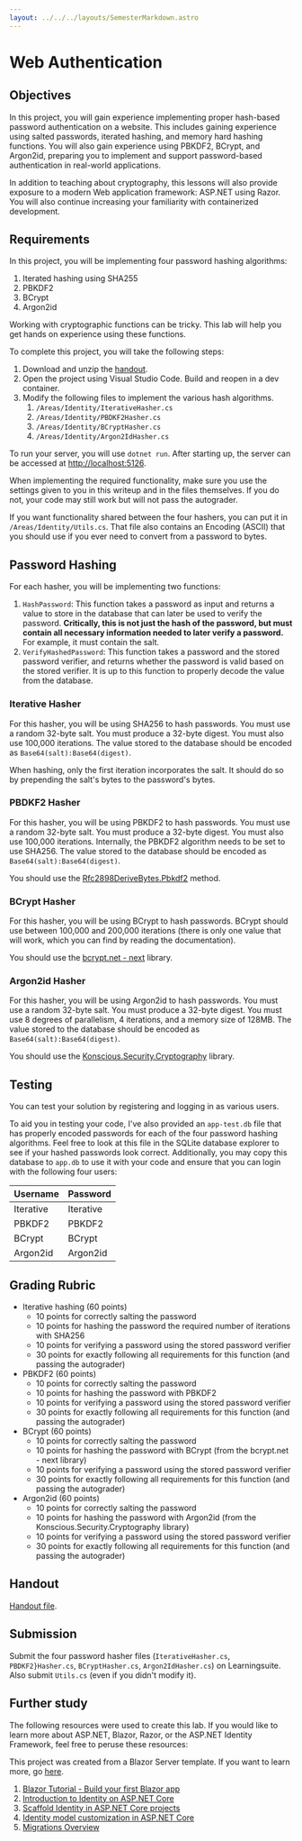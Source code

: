 ```yaml
---
layout: ../../../layouts/SemesterMarkdown.astro
---
```


# Web Authentication

## Objectives

In this project, you will gain experience implementing proper hash-based
password authentication on a website. This includes gaining experience using
salted passwords, iterated hashing, and memory hard hashing functions. You will
also gain experience using PBKDF2, BCrypt, and Argon2id, preparing you to
implement and support password-based authentication in real-world applications.

In addition to teaching about cryptography, this lessons will also provide
exposure to a modern Web application framework: ASP.NET using Razor. You will
also continue increasing your familiarity with containerized development.

## Requirements

In this project, you will be implementing four password hashing algorithms:

1. Iterated hashing using SHA255
2. PBKDF2
3. BCrypt
4. Argon2id

Working with cryptographic functions can be tricky. This lab will help you get
hands on experience using these functions.

To complete this project, you will take the following steps:

1. Download and unzip the [handout](/code/web-authentication-handout.zip).
2. Open the project using Visual Studio Code. Build and reopen in a dev
   container.
3. Modify the following files to implement the various hash algorithms.
   1. `/Areas/Identity/IterativeHasher.cs`
   2. `/Areas/Identity/PBDKF2Hasher.cs`
   3. `/Areas/Identity/BCryptHasher.cs`
   4. `/Areas/Identity/Argon2IdHasher.cs`

To run your server, you will use `dotnet run`. After starting up, the server can
be accessed at [http://localhost:5126](http://localhost:5126).

When implementing the required functionality, make sure you use the settings
given to you in this writeup and in the files themselves. If you do not, your
code may still work but will not pass the autograder.

If you want functionality shared between the four hashers, you can put it in
`/Areas/Identity/Utils.cs`. That file also contains an Encoding (ASCII) that you
should use if you ever need to convert from a password to bytes.

## Password Hashing

For each hasher, you will be implementing two functions:

1. `HashPassword`: This function takes a password as input and returns a value
   to store in the database that can later be used to verify the password.
   **Critically, this is not just the hash of the password, but must contain all
   necessary information needed to later verify a password.** For example, it
   must contain the salt.
2. `VerifyHashedPassword`: This function takes a password and the stored
   password verifier, and returns whether the password is valid based on the
   stored verifier. It is up to this function to properly decode the value from
   the database.

### Iterative Hasher

For this hasher, you will be using SHA256 to hash passwords. You must use a
random 32-byte salt. You must produce a 32-byte digest. You must also use
100,000 iterations. The value stored to the database should be encoded as
`Base64(salt):Base64(digest)`.

When hashing, only the first iteration incorporates the salt. It should do so by
prepending the salt's bytes to the password's bytes.

### PBDKF2 Hasher

For this hasher, you will be using PBKDF2 to hash passwords. You must use a
random 32-byte salt. You must produce a 32-byte digest. You must also use
100,000 iterations. Internally, the PBKDF2 algorithm needs to be set to use
SHA256. The value stored to the database should be encoded as
`Base64(salt):Base64(digest)`.

You should use the
[Rfc2898DeriveBytes.Pbkdf2](https://learn.microsoft.com/en-us/dotnet/api/system.security.cryptography.rfc2898derivebytes.pbkdf2?view=net-7.0)
method.

### BCrypt Hasher

For this hasher, you will be using BCrypt to hash passwords. BCrypt should use
between 100,000 and 200,000 iterations (there is only one value that will work,
which you can find by reading the documentation).

You should use the [bcrypt.net - next](https://github.com/BcryptNet/bcrypt.net)
library.

### Argon2id Hasher

For this hasher, you will be using Argon2id to hash passwords. You must use a
random 32-byte salt. You must produce a 32-byte digest. You must use 8 degrees
of parallelism, 4 iterations, and a memory size of 128MB. The value stored to
the database should be encoded as `Base64(salt):Base64(digest)`.

You should use the
[Konscious.Security.Cryptography](https://github.com/kmaragon/Konscious.Security.Cryptography)
library.

## Testing

You can test your solution by registering and logging in as various users.

To aid you in testing your code, I've also provided an `app-test.db` file that
has properly encoded passwords for each of the four password hashing algorithms.
Feel free to look at this file in the SQLite database explorer to see if your
hashed passwords look correct. Additionally, you may copy this database to
`app.db` to use it with your code and ensure that you can login with the
following four users:

| Username  | Password  |
| --------- | --------- |
| Iterative | Iterative |
| PBKDF2    | PBKDF2    |
| BCrypt    | BCrypt    |
| Argon2id  | Argon2id  |

## Grading Rubric

- Iterative hashing (60 points)
  - 10 points for correctly salting the password
  - 10 points for hashing the password the required number of iterations with
    SHA256
  - 10 points for verifying a password using the stored password verifier
  - 30 points for exactly following all requirements for this function (and
    passing the autograder)
- PBKDF2 (60 points)
  - 10 points for correctly salting the password
  - 10 points for hashing the password with PBKDF2
  - 10 points for verifying a password using the stored password verifier
  - 30 points for exactly following all requirements for this function (and
    passing the autograder)
- BCrypt (60 points)
  - 10 points for correctly salting the password
  - 10 points for hashing the password with BCrypt (from the bcrypt.net - next
    library)
  - 10 points for verifying a password using the stored password verifier
  - 30 points for exactly following all requirements for this function (and
    passing the autograder)
- Argon2id (60 points)
  - 10 points for correctly salting the password
  - 10 points for hashing the password with Argon2id (from the
    Konscious.Security.Cryptography library)
  - 10 points for verifying a password using the stored password verifier
  - 30 points for exactly following all requirements for this function (and
    passing the autograder)

## Handout

[Handout file](/code/web-authentication-handout.zip).

## Submission

Submit the four password hasher files (`IterativeHasher.cs`, `PBDKF2}Hasher.cs`,
`BCryptHasher.cs`, `Argon2IdHasher.cs`) on Learningsuite. Also submit `Utils.cs` (even
if you didn't modify it).

## Further study

The following resources were used to create this lab. If you would like to learn
more about ASP.NET, Blazor, Razor, or the ASP.NET Identity Framework, feel free
to peruse these resources:

This project was created from a Blazor Server template. If you want to learn
more, go
[here](https://learn.microsoft.com/en-us/aspnet/core/blazor/security/server/?source=recommendations&view=aspnetcore-7.0&tabs=netcore-cli).

1. [Blazor Tutorial - Build your first Blazor app](https://dotnet.microsoft.com/en-us/learn/aspnet/blazor-tutorial/intro)
1. [Introduction to Identity on ASP.NET Core](https://learn.microsoft.com/en-us/aspnet/core/security/authentication/identity?view=aspnetcore-7.0&tabs=netcore-cli)
1. [Scaffold Identity in ASP.NET Core projects](https://learn.microsoft.com/en-us/aspnet/core/security/authentication/scaffold-identity?view=aspnetcore-7.0&tabs=netcore-cli)
1. [Identity model customization in ASP.NET Core](https://learn.microsoft.com/en-us/aspnet/core/security/authentication/customize-identity-model?view=aspnetcore-7.0)
1. [Migrations Overview](https://learn.microsoft.com/en-us/ef/core/managing-schemas/migrations/?tabs=dotnet-core-cli)

